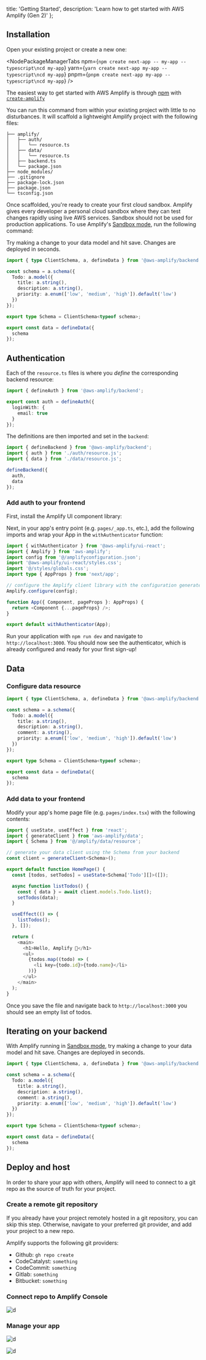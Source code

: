   title: 'Getting Started',
  description: 'Learn how to get started with AWS Amplify (Gen 2)'
};

## Installation

Open your existing project or create a new one:

<NodePackageManagerTabs
  npm={`npm create next-app -- my-app --typescript\ncd my-app`}
  yarn={`yarn create next-app my-app --typescript\ncd my-app`}
  pnpm={`pnpm create next-app my-app --typescript\ncd my-app`}
/>

The easiest way to get started with AWS Amplify is through [npm](https://npmjs.com) with [`create-amplify`](https://www.npmjs.com/package/create-amplify)

<NodePackageManagerTabs
  npm="npm create amplify"
  yarn="yarn create amplify"
  pnpm="pnpm create amplify"
/>

You can run this command from within your existing project with little to no disturbances. It will scaffold a lightweight Amplify project with the following files:

```text
├── amplify/
│   ├── auth/
│   │   └── resource.ts
│   ├── data/
│   │   └── resource.ts
│   ├── backend.ts
│   └── package.json
├── node_modules/
├── .gitignore
├── package-lock.json
├── package.json
└── tsconfig.json
```

Once scaffolded, you're ready to create your first cloud sandbox. Amplify gives every developer a personal cloud sandbox where they can test changes rapidly using live AWS services. Sandbox should not be used for production applications. To use Amplify's [Sandbox mode](http://localhost:3000#fix-me), run the following command:

<NodePackageManagerTabs
  npm="npx amplify sandbox"
  yarn="yarn amplify sandbox"
  pnpm="pnpm amplify sandbox"
/>

Try making a change to your data model and hit save. Changes are deployed in seconds.

```ts {6} showLineNumbers
import { type ClientSchema, a, defineData } from '@aws-amplify/backend';

const schema = a.schema({
  Todo: a.model({
    title: a.string(),
    description: a.string(),
    priority: a.enum(['low', 'medium', 'high']).default('low')
  })
});

export type Schema = ClientSchema<typeof schema>;

export const data = defineData({
  schema
});
```

## Authentication

Each of the `resource.ts` files is where you _define_ the corresponding backend resource:

```ts title="amplify/auth/resource.ts"
import { defineAuth } from '@aws-amplify/backend';

export const auth = defineAuth({
  loginWith: {
    email: true
  }
});
```

The definitions are then imported and set in the `backend`:

```ts title="amplify/backend.ts"
import { defineBackend } from '@aws-amplify/backend';
import { auth } from './auth/resource.js';
import { data } from './data/resource.js';

defineBackend({
  auth,
  data
});
```

### Add auth to your frontend

First, install the Amplify UI component library:

<NodePackageManagerTabs
  npm="npm add @aws-amplify/ui-react"
  yarn="yarn add @aws-amplify/ui-react"
  pnpm="pnpm add @aws-amplify/ui-react"
/>

Next, in your app's entry point (e.g. `pages/_app.ts`, etc.), add the following imports and wrap your App in the `withAuthenticator` function:

```ts title="pages/_app.ts"
import { withAuthenticator } from '@aws-amplify/ui-react';
import { Amplify } from 'aws-amplify';
import config from '@/amplifyconfiguration.json';
import '@aws-amplify/ui-react/styles.css';
import '@/styles/globals.css';
import type { AppProps } from 'next/app';

// configure the Amplify client library with the configuration generated by `amplify sandbox`
Amplify.configure(config);

function App({ Component, pageProps }: AppProps) {
  return <Component {...pageProps} />;
}

export default withAuthenticator(App);
```

Run your application with `npm run dev` and navigate to `http://localhost:3000`. You should now see the authenticator, which is already configured and ready for your first sign-up!

## Data

### Configure data resource

```ts title="amplify/data/resource.ts"
import { type ClientSchema, a, defineData } from '@aws-amplify/backend';

const schema = a.schema({
  Todo: a.model({
    title: a.string(),
    description: a.string(),
    comment: a.string(),
    priority: a.enum(['low', 'medium', 'high']).default('low')
  })
});

export type Schema = ClientSchema<typeof schema>;

export const data = defineData({
  schema
});
```

### Add data to your frontend

Modify your app's home page file (e.g. `pages/index.tsx`) with the following contents:

```ts title="pages/index.tsx"
import { useState, useEffect } from 'react';
import { generateClient } from 'aws-amplify/data';
import { Schema } from '@/amplify/data/resource';

// generate your data client using the Schema from your backend
const client = generateClient<Schema>();

export default function HomePage() {
  const [todos, setTodos] = useState<Schema['Todo'][]>([]);

  async function listTodos() {
    const { data } = await client.models.Todo.list();
    setTodos(data);
  }

  useEffect(() => {
    listTodos();
  }, []);

  return (
    <main>
      <h1>Hello, Amplify 👋</h1>
      <ul>
        {todos.map((todo) => (
          <li key={todo.id}>{todo.name}</li>
        ))}
      </ul>
    </main>
  );
}
```

Once you save the file and navigate back to `http://localhost:3000` you should see an empty list of todos.

## Iterating on your backend

With Amplify running in [Sandbox mode](http://localhost:3000), try making a change to your data model and hit save. Changes are deployed in seconds.

```ts {6} showLineNumbers
import { type ClientSchema, a, defineData } from '@aws-amplify/backend';

const schema = a.schema({
  Todo: a.model({
    title: a.string(),
    description: a.string(),
    comment: a.string(),
    priority: a.enum(['low', 'medium', 'high']).default('low')
  })
});

export type Schema = ClientSchema<typeof schema>;

export const data = defineData({
  schema
});
```

## Deploy and host

In order to share your app with others, Amplify will need to connect to a git repo as the source of truth for your project.

### Create a remote git repository

If you already have your project remotely hosted in a git repository, you can skip this step. Otherwise, navigate to your preferred git provider, and add your project to a new repo.

Amplify supports the following git providers:

- Github: `gh repo create`
- CodeCatalyst: `something`
- CodeCommit: `something`
- Gitlab: `something`
- Bitbucket: `something`

### Connect repo to Amplify Console

![d](/images/gen2/console1.jpg)

### Manage your app

![d](/images/gen2/console2.png)

![d](/images/gen2/console3.png)
